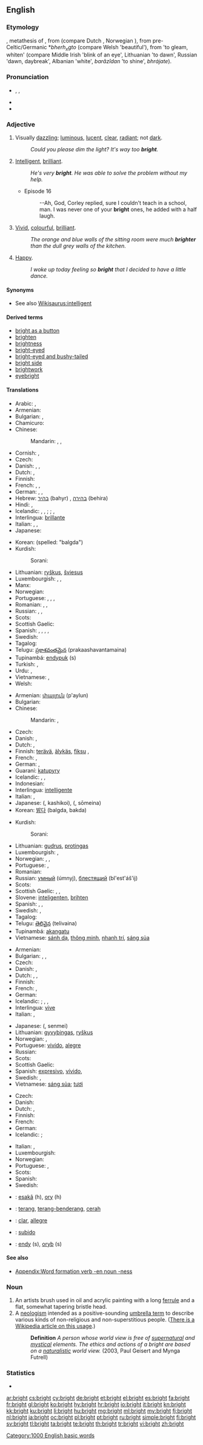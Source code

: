 ==English==

===Etymology===
{{etyl|ang}} {{term|bryht|lang=ang}}, metathesis of {{term|beorht|lang=ang}}, from {{proto|Germanic|berhtaz}} (compare Dutch {{term|brecht|lang=nl}}, Norwegian {{term|bjart|lang=no}}), from pre-Celtic/Germanic *''bherh<sub>x</sub>gto'' (compare Welsh {{term|berth|lang=cy}} 'beautiful'), from {{proto|Indo-European|bʰereg-}} 'to gleam, whiten' (compare Middle Irish {{term|brafad|lang=mga}} 'blink of an eye', Lithuanian {{term|brekšta|lang=lt}} 'to dawn', Russian {{term||brezg}} 'dawn, daybreak', Albanian {{term|bardhë|lang=sq}} 'white', {{etyl|fa|-}} ''barâzîdan'' 'to shine', {{etyl|sa|-}} {{rfscript|Devanagari}} ''bhrájate'').

===Pronunciation===
* {{enPR|brīt}}, {{IPA|/bɹaɪt/}}, {{X-SAMPA|/braIt/}}
* {{audio|en-us-bright.ogg|Audio (US)}}
* {{rhymes|aɪt}}

===Adjective===
{{en-adj|er}}

# Visually [[dazzling]]; [[luminous]], [[lucent]], [[clear]], [[radiant]]; not [[dark]].
#: ''Could you please dim the light? It's way too '''bright'''.''
# [[intelligent|Intelligent]], [[brilliant]].
#: ''He's very '''bright'''. He was able to solve the problem without my help.''
#* {{RQ:Ulysses}} Episode 16
#*: --Ah, God, Corley replied, sure I couldn't teach in a school, man. I was never one of your '''bright''' ones, he added with a half laugh.
# [[vivid|Vivid]], [[colourful]], [[brilliant]].
#: ''The orange and blue walls of the sitting room were much '''brighter''' than the dull grey walls of the kitchen.''
# [[happy|Happy]].
#: ''I woke up today feeling so '''bright''' that I decided to have a little dance.''

====Synonyms====
* See also [[Wikisaurus:intelligent]]

====Derived terms====
* [[bright as a button‎ ]]
* [[brighten]]
* [[brightness]]
* [[bright-eyed]]
* [[bright-eyed and bushy-tailed]]
* [[bright side]]
* [[brightwork]]
* [[eyebright]]

====Translations====
{{trans-top|visually dazzling, luminous, radiant}}
* Arabic: {{t|ar|لامع|tr=laami3|sc=Arab}}, {{t|ar|نير|tr=nayyir|sc=Arab}}
* Armenian: {{t-|hy|պայծառ|tr=payçaṙ}}
* Bulgarian: {{t+|bg|светъл}},  {{t|bg|ярък}}
* Chamicuro: {{tø|ccc|tsenewa}}
* Chinese:
*: Mandarin: {{t-|cmn|明亮|tr=míngliàng|sc=Hani}},  {{t-|cmn|亮|tr=liàng|sc=Hani}},  {{t-|cmn|明|tr=míng|sc=Hani}}
* Cornish: {{t|kw|splann}}, {{qualifier|Revived Late Cornish}} {{t|kw|spladn}}
* Czech: {{t-|cs|jasný}}
* Danish: {{t|da|lys}}, {{t|da|funklende}}, {{t|da|klar}}
* Dutch: {{t+|nl|helder}}, {{t|nl|fel}}
* Finnish: {{t+|fi|kirkas}}
* French: {{t+|fr|brillant}},  {{t+|fr|luisant}}, {{t|fr|clair}}
* German: {{t+|de|hell}}, {{t+|de|glänzend}},  {{t+|de|strahlend}}
* Hebrew: [[בהיר]] (bahyr) {{m}}, [[בהירה]] (behira) {{f}}
* Hindi: {{t|hi|चमकीला|tr=camkīlā|sc=Deva}}, {{t|hi|उज्ज्वल|tr=ujjval|sc=Deva}}
* Icelandic: {{t|is|bjartur|m}}, {{t|is|björt|f}}, {{t|is|bjart|n}}; {{t|is|skær}}; {{t|is|skínandi|m|f|n}}, {{t|is|ljómandi|m|f|n}}
* Interlingua: [[brillante]]
* Italian: {{t+|it|brillante}}, {{t+|it|luminoso}}, {{t+|it|lucente}}
* Japanese: {{t|ja|明るい|tr=[[あかるい]], akarui|sc=Jpan}}
{{trans-mid}}
* Korean: {{t|ko|밝다|tr=bakda|sc=Kore}} (spelled: "balgda")
* Kurdish:
*: Sorani: {{ku-Arab|[[بریقه‌دار]]}}
* Lithuanian: [[ryškus]], [[šviesus]]
* Luxembourgish: {{t|lb|hell}}, {{t|lb|blénkeg}}, {{t|lb|fénkeleg}}
* Manx: {{t|gv|sullyr}}
* Norwegian: {{t+|no|lys}}
* Portuguese: {{t+|pt|claro}}, {{t+|pt|brilhante}}, {{t+|pt|luminoso}}, {{t+|pt|radiante}}
* Romanian: {{t-|ro|luminos}},  {{t+|ro|clar}},  {{t-|ro|strălucitor}}
* Russian: {{t+|ru|яркий|tr=járkij}}, {{t+|ru|светлый|tr=svétlyj}}, {{t+|ru|сияющий|tr=sijájuščij}}
* Scots: {{tø|sco|bricht|xs=Scots}}
* Scottish Gaelic: {{t-|gd|soilleir|xs=Scottish Gaelic}}
* Spanish: {{t+|es|claro}}, {{t-|es|brillante}}, {{t-|es|resplandeciente}},  {{t-|es|luminoso}},  {{t-|es|lucio}}
* Swedish: {{t+|sv|ljus}}
* Tagalog: {{t|tl|maliwanag}}
* Telugu: [[ప్రకాశవంతమైన]] (prakaashavantamaina)
* Tupinambá: [[endypuk]] (s)
* Turkish: {{t+|tr|parlak}},  {{t+|tr|aydınlık}}
* Urdu: {{t|ur|روشن|tr=rauśan|sc=ur-Arab}}, {{t|ur|چمکیلا|tr=camkīlā|sc=ur-Arab}}
* Vietnamese: {{t+|vi|sáng|xs=Vietnamese}}, {{t+|vi|sáng sủa|xs=Vietnamese}}
* Welsh: {{t|cy|hoyw|xs=Welsh}}
{{trans-bottom}}

{{trans-top|intelligent}}
* Armenian: [[փայլուն]] (p'aylun)
* Bulgarian: {{t+|bg|умен}}
* Chinese:
*: Mandarin: {{qualifier|simplified}} {{t-|cmn|聪明|tr=cōngmíng|sc=Hani}}, {{qualifier|traditional}} {{t-|cmn|聰明|sc=Hani}}
* Czech: {{t+|cs|bystrý}}
* Danish: {{t|da|opvakt}}, {{t|da|kvik}}
* Dutch: {{t+|nl|slim}}, {{t+|nl|intelligent}}
* Finnish: [[terävä]], [[älykäs]], [[fiksu]] {{qualifier|colloquial}}, {{t-|fi|välkky}}
* French: {{t+|fr|intelligent}},  {{t+|fr|brillant|m}}
* German: {{t+|de|intelligent}},  {{t+|de|brilliant}}
* Guaraní: [[katupyry]]
* Icelandic: {{t|is|greindur}}, {{t|is|skarpur}}, {{t|is|greindarlegur}}
* Indonesian: {{t|id|pintar}}
* Interlingua: [[intelligente]]
* Italian: {{t+|it|brillante}}, {{t+|it|intelligente}}
* Japanese: {{Jpan|[[賢い]]}} ({{Jpan|[[かしこい]]}}, kashikoi), {{Jpan|[[聡明な]]}} ({{Jpan|[[そうめいな]]}}, sōmeina)
* Korean: [[밝다]] (balgda, bakda)
{{trans-mid}}
* Kurdish:
*: Sorani: {{ku-Arab|[[زیره‌ک]]}}
* Lithuanian: [[gudrus]], [[protingas]]
* Luxembourgish: {{t|lb|intelligent}}, {{t|lb|brillant}}
* Norwegian: {{t+|no|intelligent}}, {{t+|no|dyktig}}, {{t+|no|klok}}
* Portuguese: {{t+|pt|brilhante}}, {{t+|pt|inteligente}}
* Romanian: {{t|ro|deștept}}
* Russian: [[умный]] (úmnyj), [[блестящий]] (bl'est'áš'ij)
* Scots: {{tø|sco|bricht|xs=Scots}}
* Scottish Gaelic: {{t-|gd|geur|xs=Scottish Gaelic}}, {{t-|gd|tuigseach|xs=Scottish Gaelic}}, {{t-|gd|toinisgeil|xs=Scottish Gaelic}}
* Slovene: [[inteligenten]], [[brihten]]
* Spanish: {{t-|es|brillante}},  {{t+|es|inteligente}},  {{t-|es|genial}}
* Swedish: {{t+|sv|intelligent}}, {{t+|sv|klyftig}}
* Tagalog: {{t|tl|matalino}}
* Telugu: [[తెలివైన]] (telivaina)
* Tupinambá: [[akangatu]]
* Vietnamese: [[sánh dạ]], [[thông minh]], [[nhanh trí]], [[sáng sủa]]
{{trans-bottom}}

{{trans-top|vivid}}
* Armenian: {{t-|hy|պայծառ|tr=payçaṙ}}
* Bulgarian: {{t+|bg|жив}},  {{t|bg|весел}},  {{t+|bg|буден}}
* Czech: {{t-|cs|jasný}}
* Danish: {{t|da|munter}}, {{t|da|livlig}}
* Dutch: {{t+|nl|bont}}, {{t+|nl|levendig}},  {{t-|nl|monter}}
* Finnish: {{t+|fi|kirkas}}
* French: {{t+|fr|vivide|m|f}}, {{t+|fr|brillant|m}}
* German: {{t+|de|lebhaft}}
* Icelandic: {{t|is|skær}}; {{t|is|bjartur|m}}, {{t|is|björt|f}}, {{t|is|bjart|n}}
* Interlingua: [[vive]]
* Italian: {{t+|it|brillante}}, {{t+|it|allegro}}
{{trans-mid}}
* Japanese: {{Jpan|[[鮮明]]}} ({{Jpan|[[せんめい]]}}, senmei)
* Lithuanian: [[gyvybingas]], [[ryškus]]
* Norwegian: {{t|no|livlig}}, {{t|no|lystig}}
* Portuguese: [[vivído]], [[alegre]]
* Russian: {{t+|ru|яркий}}
* Scots: {{tø|sco|bricht|xs=Scots}}
* Scottish Gaelic: {{t-|gd|soilleir|xs=Scottish Gaelic}}
* Spanish: [[expresivo]], [[vívido]],  {{t+|es|vivo}}
* Swedish: {{t|sv|klar}}, {{t|sv|färggrann}}
* Vietnamese: [[sáng sủa]]; [[tươi]] {{qualifier|as in, a bright color}}
{{trans-bottom}}

{{trans-top|happy}}
* Czech: {{t-|cs|jasný}}
* Danish: {{t-|da|munter}}
* Dutch: {{t+|nl|vrolijk}}, {{t+|nl|opgeruimd}}
* Finnish: {{t+|fi|iloinen}}
* French: {{t+|fr|heureux|m}}
* German: {{t+|de|heiter}}
* Icelandic: {{t|is|hýr}}; {{t|is|glaðlegur}}
{{trans-mid}}
* Italian: {{t+|it|allegro|m}},  {{t+|it|felice|m}}
* Luxembourgish: {{t|lb|frou}}
* Norwegian: {{t+|no|glad}}
* Portuguese: {{t+|pt|radiante}}, {{t+|pt|alegre}}
* Scots: {{tø|sco|bricht|xs=Scots}}
* Spanish: {{t-|es|alegre}}
* Swedish: {{t+|sv|glad}}
{{trans-bottom}}

{{checktrans-top}}
* {{ttbc|gn}}: [[esakã]] (h), [[ory]] (h)
* {{ttbc|id}}: [[terang]], [[terang-benderang]], [[cerah]]
* {{ttbc|ia}}: [[clar]], [[allegre]]
{{trans-mid}}
* {{ttbc|es}}: [[subido]] {{qualifier|colour}}
* {{ttbc|tpn}}: [[endy]] (s), [[oryb]] (s)
{{trans-bottom}}

====See also====
* [[Appendix:Word formation verb -en noun -ness]]

===Noun===
{{en-noun}}

# An artists brush used in oil and acrylic painting with a long [[ferrule]] and a flat, somewhat tapering bristle head.
# A [[neologism]] intended as a positive-sounding [[umbrella term]] to describe various kinds of non-religious and non-superstitious people. ([[w:Brights movement|There is a Wikipedia article on this usage]].)
#: '''Definition''' ''A person whose world view is free of [[supernatural]] and [[mystical]] elements. The ethics and actions of a bright are based on a [[naturalistic]] world view.'' (2003, Paul Geisert and Mynga Futrell)

===Statistics===
* {{rank|occasion|enemy|perfect|730|bright|scarcely|Paris|expression}}

[[Category:1000 English basic words]]

[[ar:bright]]
[[cs:bright]]
[[cy:bright]]
[[de:bright]]
[[et:bright]]
[[el:bright]]
[[es:bright]]
[[fa:bright]]
[[fr:bright]]
[[gl:bright]]
[[ko:bright]]
[[hy:bright]]
[[hr:bright]]
[[io:bright]]
[[it:bright]]
[[kn:bright]]
[[kk:bright]]
[[ku:bright]]
[[li:bright]]
[[hu:bright]]
[[mg:bright]]
[[ml:bright]]
[[my:bright]]
[[fj:bright]]
[[nl:bright]]
[[ja:bright]]
[[oc:bright]]
[[pl:bright]]
[[pt:bright]]
[[ru:bright]]
[[simple:bright]]
[[fi:bright]]
[[sv:bright]]
[[tl:bright]]
[[ta:bright]]
[[te:bright]]
[[th:bright]]
[[tr:bright]]
[[vi:bright]]
[[zh:bright]]